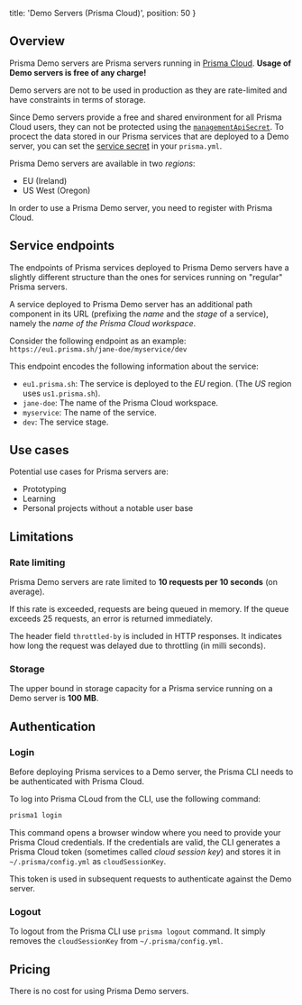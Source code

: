 
  title: 'Demo Servers (Prisma Cloud)',
  position: 50
}

## Overview

Prisma Demo servers are Prisma servers running in [Prisma Cloud](https://www.prisma.io/cloud/). **Usage of Demo servers is free of any charge!**

<Warning>

Demo servers are not to be used in production as they are rate-limited and have constraints in terms of storage.

Since Demo servers provide a free and shared environment for all Prisma Cloud users, they can not be protected using the [`managementApiSecret`](kke4#management-api-secret). To procect the data stored in our Prisma services that are deployed to a Demo server, you can set the [service secret](ghd4#service-secret) in your `prisma.yml`.

</Warning>

Prisma Demo servers are available in two _regions_:

- EU (Ireland)
- US West (Oregon)

In order to use a Prisma Demo server, you need to register with Prisma Cloud.

## Service endpoints

The endpoints of Prisma services deployed to Prisma Demo servers have a slightly different structure than the ones for services running on "regular" Prisma servers. 

A service deployed to Prisma Demo server has an additional path component in its URL (prefixing the _name_ and the _stage_ of a service), namely the _name of the Prisma Cloud workspace_.

Consider the following endpoint as an example: `https://eu1.prisma.sh/jane-doe/myservice/dev`

This endpoint encodes the following information about the service:

- `eu1.prisma.sh`: The service is deployed to the _EU_ region. (The _US_ region uses `us1.prisma.sh`).
- `jane-doe`: The name of the Prisma Cloud workspace.
- `myservice`: The name of the service.
- `dev`: The service stage.

## Use cases

Potential use cases for Prisma servers are:

- Prototyping
- Learning
- Personal projects without a notable user base

## Limitations

### Rate limiting

Prisma Demo servers are rate limited to **10 requests per 10 seconds** (on average).

If this rate is exceeded, requests are being queued in memory. If the queue exceeds 25 requests, an error is returned immediately. 

The header field `throttled-by` is included in HTTP responses. It indicates how long the request was delayed due to throttling (in milli seconds).

### Storage

The upper bound in storage capacity for a Prisma service running on a Demo server is **100 MB**.

## Authentication

### Login

Before deploying Prisma services to a Demo server, the Prisma CLI needs to be authenticated with Prisma Cloud.

To log into Prisma CLoud from the CLI, use the following command:

```bash
prisma1 login
```

This command opens a browser window where you need to provide your Prisma Cloud credentials. If the credentials are valid, the CLI generates a Prisma Cloud token (sometimes called _cloud session key_) and stores it in `~/.prisma/config.yml` as `cloudSessionKey`.

This token is used in subsequent requests to authenticate against the Demo server.

### Logout

To logout from the Prisma CLI use `prisma logout` command. It simply removes the `cloudSessionKey` from `~/.prisma/config.yml`.

## Pricing

There is no cost for using Prisma Demo servers.
